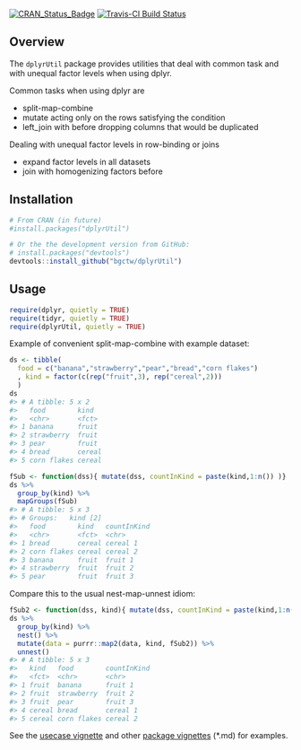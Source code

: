 
<!-- 
README.md is generated from README.Rmd. Please edit that file
rmarkdown::render(
  "README.Rmd", output_format = rmarkdown::github_document(html_preview = FALSE)) 
-->
[![CRAN\_Status\_Badge](http://www.r-pkg.org/badges/version/dplyrUtil)](http://cran.r-project.org/package=dplyrUtil) [![Travis-CI Build Status](https://travis-ci.org/bgctw/dplyrUtil.svg?branch=master)](https://travis-ci.org/bgctw/dplyrUtil)

Overview
--------

The `dplyrUtil` package provides utilities that deal with common task and with unequal factor levels when using dplyr.

Common tasks when using dplyr are

-   split-map-combine
-   mutate acting only on the rows satisfying the condition
-   left\_join with before dropping columns that would be duplicated

Dealing with unequal factor levels in row-binding or joins

- expand factor levels in all datasets
- join with homogenizing factors before

Installation
------------

``` r
# From CRAN (in future)
#install.packages("dplyrUtil")

# Or the the development version from GitHub:
# install.packages("devtools")
devtools::install_github("bgctw/dplyrUtil")
```

Usage
-----

``` r
require(dplyr, quietly = TRUE)
require(tidyr, quietly = TRUE)
require(dplyrUtil, quietly = TRUE)
```

Example of convenient split-map-combine with example dataset:

``` r
ds <- tibble(
  food = c("banana","strawberry","pear","bread","corn flakes")
  , kind = factor(c(rep("fruit",3), rep("cereal",2)))
  )
ds
#> # A tibble: 5 x 2
#>   food        kind  
#>   <chr>       <fct> 
#> 1 banana      fruit 
#> 2 strawberry  fruit 
#> 3 pear        fruit 
#> 4 bread       cereal
#> 5 corn flakes cereal
```

``` r
fSub <- function(dss){ mutate(dss, countInKind = paste(kind,1:n()) )}
ds %>% 
  group_by(kind) %>% 
  mapGroups(fSub)
#> # A tibble: 5 x 3
#> # Groups:   kind [2]
#>   food        kind   countInKind
#>   <chr>       <fct>  <chr>      
#> 1 bread       cereal cereal 1   
#> 2 corn flakes cereal cereal 2   
#> 3 banana      fruit  fruit 1    
#> 4 strawberry  fruit  fruit 2    
#> 5 pear        fruit  fruit 3
```

Compare this to the usual nest-map-unnest idiom:

``` r
fSub2 <- function(dss, kind){ mutate(dss, countInKind = paste(kind,1:n()) )}
ds %>% 
  group_by(kind) %>% 
  nest() %>% 
  mutate(data = purrr::map2(data, kind, fSub2)) %>% 
  unnest()
#> # A tibble: 5 x 3
#>   kind   food        countInKind
#>   <fct>  <chr>       <chr>      
#> 1 fruit  banana      fruit 1    
#> 2 fruit  strawberry  fruit 2    
#> 3 fruit  pear        fruit 3    
#> 4 cereal bread       cereal 1   
#> 5 cereal corn flakes cereal 2
```

See the [usecase vignette](https://github.com/bgctw/dplyrUtil/blob/master/vignettes/dplyrUtilUsage.md) and other [package vignettes](https://github.com/bgctw/dplyrUtil/tree/master/vignettes) (\*.md) for examples.
